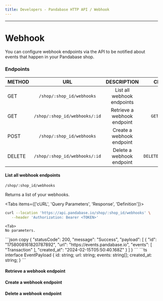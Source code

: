 ```yaml
---
title: Developers - Pandabase HTTP API / Webhook
---
```



---

# Webhook

You can configure webhook endpoints via the API to be notified about events that
happen in your Pandabase shop.

### Endpoints

| METHOD |              URL              |         DESCRIPTION         |             CHANGELOG SHORT CODE |
| :----- | :---------------------------: | :-------------------------: | -------------------------------: |
| GET    |   `/shop/:shop_id/webhooks`   | List all webhook endpoints  |         `GET#/SHOP/{ID}/WEBHOOK` |
| GET    | `/shop/:shop_id/webhooks/:id` | Retrieve a webhook endpoint |    `GET#/SHOP/{ID}/WEBHOOK/{ID}` |
| POST   |   `/shop/:shop_id/webhooks`   |  Create a webhook endpoint  |        `POST#/SHOP/{ID}/WEBHOOK` |
| DELETE | `/shop/:shop_id/webhooks/:id` |  Delete a webhook endpoint  | `DELETE#/SHOP/{ID}/WEBHOOK/{ID}` |

#### List all webhook endpoints

`/shop/:shop_id/webhooks`

Returns a list of your webhooks.

  <Tabs items={['cURL', 'Query Parameters', 'Response', 'Definition']}>
  <Tab>
  ```sh copy
curl --location 'https://api.pandabase.io/shop/:shop_id/webhooks' \
     --header 'Authorization: Bearer <TOKEN>'
  ```
  </Tab>

    <Tab>
    No parameters.

  </Tab>
<Tab>
  ```json copy
{
    "statusCode": 200,
    "message": "Success",
    "payload": [
        {
            "id": "1758008161820787892",
            "url": "https://events.pandabase.io",
            "events": [
                "Transaction"
            ],
            "created_at": "2024-02-15T05:50:40.168Z"
        }
    ]
}
```
</Tab>
<Tab>
```ts
interface EventPayload {
    id: string;
    url: string;
    events: string[];
    created_at: string;
}
```
</Tab>
</Tabs>

#### Retrieve a webhook endpoint

#### Create a webhook endpoint

#### Delete a webhook endpoint